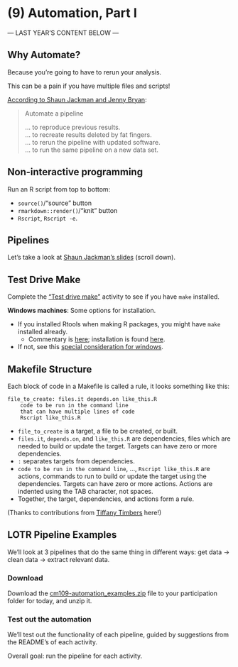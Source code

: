 # (9) Automation, Part I {-}

--- LAST YEAR'S CONTENT BELOW ---

## Why Automate?

Because you're going to have to rerun your analysis.

This can be a pain if you have multiple files and scripts!

[According to Shaun Jackman and Jenny Bryan](http://stat545.com/automation01_slides/index.html#/automate-a-pipeline):

> Automate a pipeline
> 
> ... to reproduce previous results.   
> ... to recreate results deleted by fat fingers.   
> ... to rerun the pipeline with updated software.   
> ... to run the same pipeline on a new data set.   

## Non-interactive programming

Run an R script from top to bottom:

- `source()`/"source" button
- `rmarkdown::render()`/"knit" button
- `Rscript`, `Rscript -e`.

## Pipelines

Let's take a look at [Shaun Jackman's slides](http://stat545.com/automation01_slides/index.html#/pipelines) (scroll down).


## Test Drive Make

Complete the ["Test drive make"](http://stat545.com/automation03_make-test-drive.html) activity to see if you have `make` installed.

__Windows machines__: Some options for installation.

- If you installed Rtools when making R packages, you might have `make` installed already.
	- Commentary is [here](http://stat545.com/packages01_system-prep.html#windows-system-prep); installation is found [here](https://cran.r-project.org/bin/windows/Rtools/).
- If not, see this [special consideration for windows](http://stat545.com/automation02_windows.html).

## Makefile Structure

Each block of code in a Makefile is called a rule, it looks something like this:

```
file_to_create: files.it depends.on like_this.R
	code to be run in the command line
	that can have multiple lines of code
	Rscript like_this.R
```

* `file_to_create` is a target, a file to be created, or built.
* `files.it`, `depends.on`, and `like_this.R` are dependencies, files which are needed to build or update the target. Targets can have zero or more dependencies.
* `:` separates targets from dependencies.
* `code to be run in the command line`, ..., `Rscript like_this.R` are actions, commands to run to build or update the target using the dependencies. Targets can have zero or more actions. Actions are indented using the TAB character, not spaces.
* Together, the target, dependencies, and actions form a rule.

(Thanks to contributions from [Tiffany Timbers](https://github.com/ttimbers) here!)

## LOTR Pipeline Examples

We'll look at 3 pipelines that do the same thing in different ways: get data -> clean data -> extract relevant data.

### Download

Download the [cm109-automation_examples.zip](https://github.com/STAT545-UBC/Classroom/raw/master/tutorials/cm109-automation_examples.zip) file to your participation folder for today, and unzip it.

<!-- Alternatively: get it unzipped [from github](https://github.com/STAT545-UBC/STAT545-UBC.github.io/tree/master/automation10_holding-area).-->

### Test out the automation

We'll test out the functionality of each pipeline, guided by suggestions from the README's of each activity.

Overall goal: run the pipeline for each activity.



